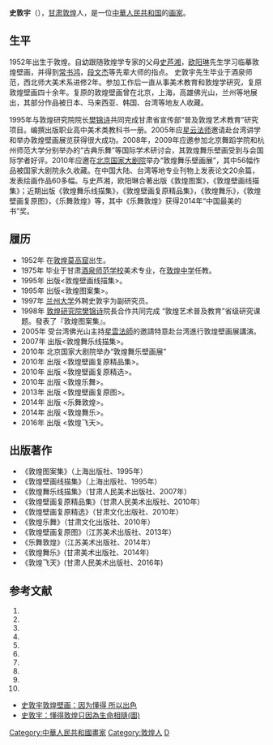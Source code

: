 '''史敦宇'''（{{bd|1952年||||catIdx=S史}}），[[甘肃|甘肃]][[敦煌|敦煌]]人，是一位[[中華人民共和国|中華人民共和国]]的[[画家|画家]]。

==生平==
1952年出生于敦煌。自幼跟随敦煌学专家的父母[[史芦湘|史芦湘]]，[[欧阳琳|欧阳琳]]先生学习临摹敦煌壁画，并得到[[常书鸿|常书鸿]]，[[段文杰|段文杰]]等先辈大师的指点。
史敦宇先生毕业于酒泉师范，西北师大美术系进修2年。参加工作后一直从事美术教育和敦煌学研究，复原敦煌壁画四十余年。复原的敦煌壁画曾在北京，上海，高雄佛光山，兰州等地展出，其部分作品被日本、马来西亚、韩国、台湾等地友人收藏。

1995年与敦煌研究院院长[[樊锦诗|樊锦诗]]共同完成甘肃省宣传部“普及敦煌艺术教育”研究项目。编撰出版职业高中美术类教科书一册。2005年应[[星云法师|星云法师]]邀请赴台湾讲学和举办敦煌壁画展览获得很大成功。2008年，2009年应邀参加北京舞蹈学院和杭州师范大学分别举办的“古典乐舞”等国际学术研讨会，其敦煌舞乐壁画受到与会国际学者好评。2010年应邀在[[北京国家大剧院|北京国家大剧院]]举办“敦煌舞乐壁画展”，其中56幅作品被国家大剧院永久收藏。在中国大陆、台湾等地专业刊物上发表论文20余篇，发表绘画作品60多幅。与史芦湘，欧阳琳合著出版《敦煌图案》，《敦煌壁画线描集》；近期出版《敦煌舞乐线描集》，《敦煌壁画复原精品集》，《敦煌舞乐》，《敦煌壁画复原图》，《乐舞敦煌》等，其中《乐舞敦煌》获得2014年“中国最美的书”奖。

== 履历 ==
* 1952年  在[[敦煌市|敦煌]][[莫高窟|莫高窟]]出生。
* 1975年  毕业于甘肃[[酒泉师范学校|酒泉师范学校]]美术专业，在[[敦煌中学|敦煌中学]]任教。 
* 1995年  出版<敦煌壁画线描集>。
* 1995年  出版<敦煌图案集>。
* 1997年  [[兰州大学|兰州大学]]外聘史敦宇为副研究员。
* 1998年 [[敦煌研究院|敦煌研究院]][[樊锦诗|樊锦诗]]院長合作共同完成 “敦煌艺术普及教育”省级研究课题。發表了『敦煌图案集』。 
* 2005年 受台湾佛光山主持[[星雲法師|星雲法師]]的邀請特意赴台湾進行敦煌壁画展講演。
* 2007年 出版<敦煌舞乐线描集>。
* 2010年 北京国家大剧院举办“敦煌舞乐壁画展”
* 2010年 出版 <敦煌壁画复原精品集>。
* 2010年 出版 <敦煌壁画复原精选>。
* 2010年 出版 <敦煌乐舞>。
* 2013年 出版 <敦煌壁画复原图>。
* 2014年 出版 <乐舞敦煌>。
* 2014年 出版 <敦煌舞乐>。
* 2016年 出版 <敦煌飞天>。

== 出版著作 ==
*《敦煌图案集》（上海出版社、1995年）
*《敦煌壁画线描集》（上海出版社、1995年）
*《敦煌舞乐线描集》（甘肃人民美术出版社、2007年）
*《敦煌壁画复原精品集》（甘肃人民美术出版社、2010年）
*《敦煌壁画复原精选》（甘肃文化出版社、2010年）
*《敦煌乐舞》（甘肃文化出版社、2010年）
*《敦煌壁画复原图》（江苏美术出版社、2013年）
*《乐舞敦煌》（江苏美术出版社、2014年）
*《敦煌舞乐》(甘肃美术出版社、2014年)
*《敦煌飞天》(甘肃人民美术出版社、2016年)

== 参考文献 ==
#{{Cite book zh | author = 欧阳琳  史苇湘 史敦宇 | title = 敦煌壁画线描集  | location = 上海 | publisher = 上海书店出版社 | date = 1995年1月 | pages = 231| ISBN = 9787806220597 | language= zh-cn}} 
#{{Cite book zh | author = 欧阳琳  史苇湘 史敦宇 | title = 敦煌图案集 | location = 上海 | publisher = 上海书店出版社 | date = 1995年12月 | pages = 231| ISBN = 9787806220580 | language= zh-cn}} 
#{{Cite book zh | author = 史敦宇 金洵瑨 | title = 敦煌舞乐线描集 | location = 甘肃 | publisher = 甘粛人民美術出版社 | date = 2007年5月 | pages = 214| ISBN = 9787805885018 | language= zh-cn}} 
#{{Cite book zh | author = 绘制 史苇湘  欧阳琳 史敦宇 文字撰写 金长明 | title = 敦煌舞乐集 | location = 甘肃 | publisher = 甘粛文化出版社 | date = 2010年5月 | pages = 191| ISBN = 9787549000111 | language= zh-cn}} 
#{{Cite book zh | author = 史敦宇 金洵瑨 | title = 敦煌壁画复原精品集 | location = 甘肃 | publisher = 甘粛人民美術出版社 | date = 2010年6月 | pages = 212| ISBN = 9787805888347 | language= zh-cn}} 
#{{Cite book zh | author = 史敦宇 金洵瑨 | title = 敦煌壁画复原精选 | location = 甘肃 | publisher = 甘粛文化出版社 | date = 2010年8月 | pages = 212| ISBN = 9787549000128 | language= zh-cn}} 
#{{Cite book zh | author = 绘制 史敦宇 金洵瑨 文字撰写 金长明  | title = 敦煌壁画复原精品集 | location = 江苏 | publisher = 江苏美術出版社 | date = 2013年7月 | pages = 184| ISBN = 9787534457272 | language= zh-cn}} 
#{{Cite book zh | author = 绘制 史苇湘  欧阳琳 史敦宇 文字撰写 金长明  | title = 乐舞敦煌 | location = 江苏 | publisher = 江苏美術出版社 | date = 2014年7月 | pages = 184| ISBN = 9787534479311 | language= zh-cn}} 
#{{Cite book zh | author = 绘制 史苇湘  欧阳琳 史敦宇 文字撰写 金长明  | title = 敦煌舞乐 | location = 甘肃 | publisher = 甘肃人民美术出版社 | date = 2014年7月 | pages = 191| ISBN = 9787552702705 | language= zh-cn}} 
#{{Cite book zh | author = 绘制 史敦宇 金洵瑨 文字撰写 金长明  | title = 敦煌飞天 | location = 甘肃 | publisher = 甘肃人民美术出版社 | date = 2016年7月 | pages = 191| ISBN = 9787552704075 | language= zh-cn}} 


* [http://www.fogeng.com/news/?1791.html 史敦宇敦煌壁画：因为懂得 所以出色]{{Wayback|url=http://www.fogeng.com/news/?1791.html |date=20130625230908 }}
* [https://web.archive.org/web/20100915065633/http://culture.china.com/zh_cn/info/perform/11022814/20100903/16125174.html 史敦宇：懂得敦煌只因為生命相隨(圖)]

{{DEFAULTSORT:S}}
[[Category:中華人民共和國畫家|Category:中華人民共和國畫家]]
[[Category:敦煌人|Category:敦煌人]]
[[Category:史姓|D]]